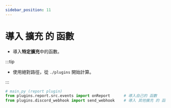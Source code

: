 ```yaml
---
sidebar_position: 11
---
```


# 導入 擴充 的 函數

- 導入**特定擴充**中的函數。

:::tip

- 使用絕對路徑，從 `./plugins` 開始計算。

:::

```py
# main.py (report plugin)
from plugins.report.src.events import onReport      # 導入自己的 函數
from plugins.discord_webhook import send_webhook    # 導入 其他擴充 的 函數
```

